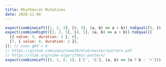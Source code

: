 ```yaml
---
title: Rhythmical Mutations
date: 2020-11-08
---
```


```js
expect(combineLeft([1, 2, 3], [4, 5], (a, b) => a + b)).toEqual([5, [6, 7], 8]);
expect(combineRight([1, 2, 3], [4, 5], (a, b) => a + b)).toEqual([
  [{ value: 5, duration: 2 }, 6],
  [7, { value: 8, duration: 2 }],
]); // uses gKV = 6
// https://github.com/yaxu/nime20/blob/master/pattern.pdf
// https://slab.org/nime-algorithmic-pattern/
expect(combineLeft([0, 1, 0, 1], ['C', 'G'], (a, b) => (a ? b : 'r'))).toEqual(['r', 'C', 'r', 'G']);
```

